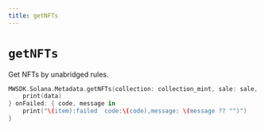 ```yaml
---
title: getNFTs
---
```


# `getNFTs`
Get NFTs by unabridged rules.
```Swift
MWSDK.Solana.Metadata.getNFTs(collection: collection_mint, sale: sale, page: page, page_size: page_size, order: ["order_by":"price","desc":true], auction_house: auction_house, filter: [["filter_name" : "Rarity","filter_type":"enum","filter_value":["Common"]]]){ data in
    print(data)
} onFailed: { code, message in
    print("\(item):failed  code:\(code),message: \(message ?? "")")
}
```